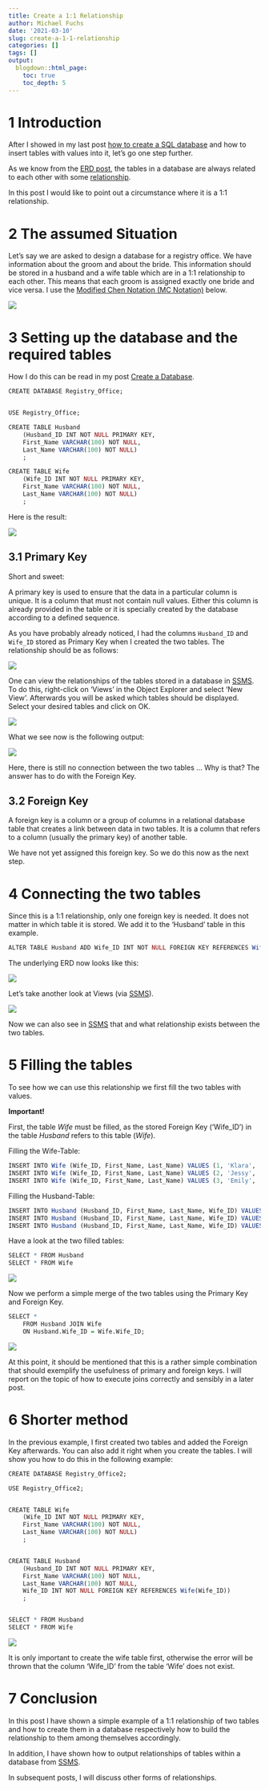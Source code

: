 ```yaml
---
title: Create a 1:1 Relationship
author: Michael Fuchs
date: '2021-03-10'
slug: create-a-1-1-relationship
categories: []
tags: []
output:
  blogdown::html_page:
    toc: true
    toc_depth: 5
---
```



# 1 Introduction

After I showed in my last post [how to create a SQL database](https://michael-fuchs-sql.netlify.app/2021/03/07/create-a-database/) and how to insert tables with values into it, let's go one step further.

As we know from the [ERD post](https://michael-fuchs-sql.netlify.app/2021/03/03/entity-relationship-diagram-erd/), the tables in a database are always related to each other with some [relationship](https://michael-fuchs-sql.netlify.app/2021/03/03/entity-relationship-diagram-erd/#relationships). 

In this post I would like to point out a circumstance where it is a 1:1 relationship. 



# 2 The assumed Situation

Let's say we are asked to design a database for a registry office. 
We have information about the groom and about the bride. 
This information should be stored in a husband and a wife table which are in a 1:1 relationship to each other.
This means that each groom is assigned exactly one bride and vice versa.
I use the [Modified Chen Notation (MC Notation)](https://michael-fuchs-sql.netlify.app/2021/03/03/entity-relationship-diagram-erd/#modified-chen-notation-mc-notation) below.

![](/post/2021-03-10-create-a-1-1-relationship_files/p4p1.png)


# 3 Setting up the database and the required tables

How I do this can be read in my post [Create a Database](https://michael-fuchs-sql.netlify.app/2021/03/07/create-a-database/#create-a-new-database). 



```r
CREATE DATABASE Registry_Office;


USE Registry_Office;

CREATE TABLE Husband
	(Husband_ID INT NOT NULL PRIMARY KEY,
	First_Name VARCHAR(100) NOT NULL,
	Last_Name VARCHAR(100) NOT NULL)
	;

CREATE TABLE Wife
	(Wife_ID INT NOT NULL PRIMARY KEY,
	First_Name VARCHAR(100) NOT NULL,
	Last_Name VARCHAR(100) NOT NULL)
	;
```


Here is the result:

![](/post/2021-03-10-create-a-1-1-relationship_files/p4p2.png)


## 3.1 Primary Key

Short and sweet:

A primary key is used to ensure that the data in a particular column is unique. It is a column that must not contain null values. Either this column is already provided in the table or it is specially created by the database according to a defined sequence. 

As you have probably already noticed, I had the columns `Husband_ID` and `Wife_ID` stored as Primary Key when I created the two tables. The relationship should be as follows:

![](/post/2021-03-10-create-a-1-1-relationship_files/p4p4.png)


One can view the relationships of the tables stored in a database in [SSMS](https://docs.microsoft.com/en-us/sql/ssms/sql-server-management-studio-ssms?view=sql-server-ver15). To do this, right-click on 'Views' in the Object Explorer and select 'New View'. Afterwards you will be asked which tables should be displayed. Select your desired tables and click on OK. 

![](/post/2021-03-10-create-a-1-1-relationship_files/p4p3.png)

What we see now is the following output:

![](/post/2021-03-10-create-a-1-1-relationship_files/p4p5.png)

Here, there is still no connection between the two tables ... Why is that?
The answer has to do with the Foreign Key. 



## 3.2 Foreign Key

A foreign key is a column or a group of columns in a relational database table that creates a link between data in two tables. It is a column that refers to a column (usually the primary key) of another table.

We have not yet assigned this foreign key.
So we do this now as the next step. 



# 4 Connecting the two tables

Since this is a 1:1 relationship, only one foreign key is needed. It does not matter in which table it is stored. 
We add it to the 'Husband' table in this example. 


```r
ALTER TABLE Husband ADD Wife_ID INT NOT NULL FOREIGN KEY REFERENCES Wife(Wife_ID);
```



The underlying ERD now looks like this:

![](/post/2021-03-10-create-a-1-1-relationship_files/p4p6.png)


Let's take another look at Views (via [SSMS](https://docs.microsoft.com/en-us/sql/ssms/sql-server-management-studio-ssms?view=sql-server-ver15)).

![](/post/2021-03-10-create-a-1-1-relationship_files/p4p7.png)

Now we can also see in [SSMS](https://docs.microsoft.com/en-us/sql/ssms/sql-server-management-studio-ssms?view=sql-server-ver15) that and what relationship exists between the two tables. 



# 5 Filling the tables

To see how we can use this relationship we first fill the two tables with values.   

**Important!**

First, the table *Wife* must be filled, as the stored Foreign Key ('Wife_ID') in the table *Husband* refers to this table (*Wife*). 

Filling the Wife-Table:

```r
INSERT INTO Wife (Wife_ID, First_Name, Last_Name) VALUES (1, 'Klara', 'Brown')
INSERT INTO Wife (Wife_ID, First_Name, Last_Name) VALUES (2, 'Jessy', 'Williams')
INSERT INTO Wife (Wife_ID, First_Name, Last_Name) VALUES (3, 'Emily', 'Taylor')
```

Filling the Husband-Table:

```r
INSERT INTO Husband (Husband_ID, First_Name, Last_Name, Wife_ID) VALUES (1, 'Max', 'Steel', 1)
INSERT INTO Husband (Husband_ID, First_Name, Last_Name, Wife_ID) VALUES (2, 'Alex', 'Smith', 2)
INSERT INTO Husband (Husband_ID, First_Name, Last_Name, Wife_ID) VALUES (3, 'Marc', 'Pike', 3)
```

Have a look at the two filled tables:

```r
SELECT * FROM Husband
SELECT * FROM Wife
```

![](/post/2021-03-10-create-a-1-1-relationship_files/p4p8.png)


Now we perform a simple merge of the two tables using the Primary Key and Foreign Key.


```r
SELECT * 
	FROM Husband JOIN Wife 
	ON Husband.Wife_ID = Wife.Wife_ID;
```

![](/post/2021-03-10-create-a-1-1-relationship_files/p4p9.png)

At this point, it should be mentioned that this is a rather simple combination that should exemplify the usefulness of primary and foreign keys. 
I will report on the topic of how to execute joins correctly and sensibly in a later post. 



# 6 Shorter method

In the previous example, I first created two tables and added the Foreign Key afterwards. You can also add it right when you create the tables. I will show you how to do this in the following example: 



```r
CREATE DATABASE Registry_Office2;

USE Registry_Office2;


CREATE TABLE Wife
	(Wife_ID INT NOT NULL PRIMARY KEY,
	First_Name VARCHAR(100) NOT NULL,
	Last_Name VARCHAR(100) NOT NULL)
	;


CREATE TABLE Husband
	(Husband_ID INT NOT NULL PRIMARY KEY,
	First_Name VARCHAR(100) NOT NULL,
	Last_Name VARCHAR(100) NOT NULL,
	Wife_ID INT NOT NULL FOREIGN KEY REFERENCES Wife(Wife_ID))
	;


SELECT * FROM Husband
SELECT * FROM Wife
```

![](/post/2021-03-10-create-a-1-1-relationship_files/p4p10.png)

It is only important to create the wife table first, otherwise the error will be thrown that the column 'Wife_ID' from the table 'Wife' does not exist. 



# 7 Conclusion

In this post I have shown a simple example of a 1:1 relationship of two tables and how to create them in a database respectively how to build the relationship to them among themselves accordingly.

In addition, I have shown how to output relationships of tables within a database from [SSMS](https://docs.microsoft.com/en-us/sql/ssms/sql-server-management-studio-ssms?view=sql-server-ver15). 

In subsequent posts, I will discuss other forms of relationships. 











